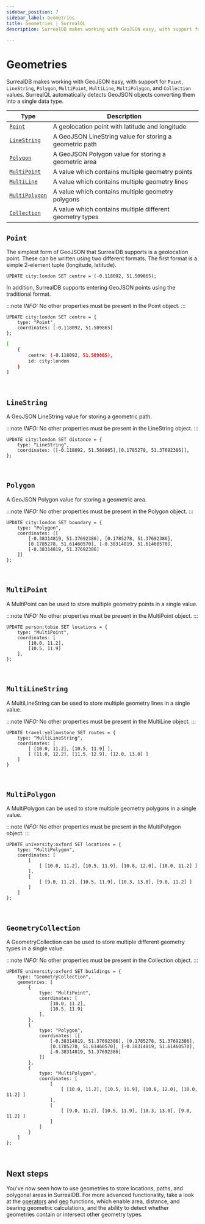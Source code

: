 ```yaml
---
sidebar_position: 7
sidebar_label: Geometries
title: Geometries | SurrealQL
description: SurrealDB makes working with GeoJSON easy, with support for Point, Line, Polygon, MultiPoint, MultiLine, MultiPolygon, and Collection values.

---
```


# Geometries

SurrealDB makes working with GeoJSON easy, with support for `Point`, `LineString`, `Polygon`, `MultiPoint`, `MultiLine`, `MultiPolygon`, and `Collection` values. SurrealQL automatically detects GeoJSON objects converting them into a single data type.

<table>
<thead>
  <tr>
    <th scope="col">Type</th>
    <th scope="col">Description</th>
  </tr>
</thead>
<tbody>
  <tr>
    <td scope="row" data-label="Type"><a href="#point"><code>Point</code></a></td>
    <td scope="row" data-label="Description">A geolocation point with latitude and longitude</td>
  </tr>
  <tr>
    <td scope="row" data-label="Type"><a href="#LineString"><code>LineString</code></a></td>
    <td scope="row" data-label="Description">A GeoJSON LineString value for storing a geometric path</td>
  </tr>
  <tr>
    <td scope="row" data-label="Type"><a href="#polygon"><code>Polygon</code></a></td>
    <td scope="row" data-label="Description">A GeoJSON Polygon value for storing a geometric area</td>
  </tr>
  <tr>
    <td scope="row" data-label="Type"><a href="#multipoint"><code>MultiPoint</code></a></td>
    <td scope="row" data-label="Description">A value which contains multiple geometry points</td>
  </tr>
  <tr>
    <td scope="row" data-label="Type"><a href="#multiline"><code>MultiLine</code></a></td>
    <td scope="row" data-label="Description">A value which contains multiple geometry lines</td>
  </tr>
  <tr>
    <td scope="row" data-label="Type"><a href="#multipolygon"><code>MultiPolygon</code></a></td>
    <td scope="row" data-label="Description">A value which contains multiple geometry polygons</td>
  </tr>
  <tr>
    <td scope="row" data-label="Type"><a href="#collection"><code>Collection</code></a></td>
    <td scope="row" data-label="Description">A value which contains multiple different geometry types</td>
  </tr>
</tbody>
</table>

## `Point`

The simplest form of GeoJSON that SurrealDB supports is a geolocation point. These can be written using two different formats. The first format is a simple 2-element tuple (longitude, latitude).

```surql
UPDATE city:london SET centre = (-0.118092, 51.509865);
```

In addition, SurrealDB supports entering GeoJSON points using the traditional format.

:::note
 <em> INFO: </em> No other properties must be present in the Point object.
:::

```surql
UPDATE city:london SET centre = {
    type: "Point",
    coordinates: [-0.118092, 51.509865]
};
```

```bash title="Response"
[
	{
		centre: (-0.118092, 51.509865),
		id: city:london
	}
]
```

<br />

## `LineString`

A GeoJSON LineString value for storing a geometric path.

:::note
 <em> INFO: </em> No other properties must be present in the LineString object.
:::

```surql
UPDATE city:london SET distance = {
    type: "LineString",
    coordinates: [[-0.118092, 51.509865],[0.1785278, 51.37692386]],
};
```

<br />

## `Polygon`

A GeoJSON Polygon value for storing a geometric area.

:::note
 <em> INFO: </em> No other properties must be present in the Polygon object.
:::

```surql
UPDATE city:london SET boundary = {
	type: "Polygon",
	coordinates: [[
		[-0.38314819, 51.37692386], [0.1785278, 51.37692386],
		[0.1785278, 51.61460570], [-0.38314819, 51.61460570],
		[-0.38314819, 51.37692386]
	]]
};
```

<br />

## `MultiPoint`

A MultiPoint can be used to store multiple geometry points in a single value.

:::note
 <em> INFO: </em> No other properties must be present in the MultiPoint object.
:::

```surql
UPDATE person:tobie SET locations = {
	type: "MultiPoint",
	coordinates: [
		[10.0, 11.2],
		[10.5, 11.9]
	],
};
```

<br />

## `MultiLineString`

A MultiLineString can be used to store multiple geometry lines in a single value.


:::note
 <em> INFO: </em> No other properties must be present in the MultiLine object.
:::

```surql
UPDATE travel:yellowstone SET routes = {
	type: "MultiLineString",
	coordinates: [
		[ [10.0, 11.2], [10.5, 11.9] ],
		[ [11.0, 12.2], [11.5, 12.9], [12.0, 13.0] ]
	]
}
```

<br />

## `MultiPolygon`

A MultiPolygon can be used to store multiple geometry polygons in a single value.


:::note
 <em> INFO: </em> No other properties must be present in the MultiPolygon object.
:::

```surql
UPDATE university:oxford SET locations = {
	type: "MultiPolygon",
	coordinates: [
		[
			[ [10.0, 11.2], [10.5, 11.9], [10.8, 12.0], [10.0, 11.2] ]
		],
		[
			[ [9.0, 11.2], [10.5, 11.9], [10.3, 13.0], [9.0, 11.2] ]
		]
	]
};
```

<br />

## `GeometryCollection`

A GeometryCollection can be used to store multiple different geometry types in a single value.

:::note
 <em> INFO: </em>No other properties must be present in the Collection object.
:::

```surql
UPDATE university:oxford SET buildings = {
	type: "GeometryCollection",
	geometries: [
		{
			type: "MultiPoint",
			coordinates: [
				[10.0, 11.2],
				[10.5, 11.9]
			],
		},
		{
			type: "Polygon",
			coordinates: [[
				[-0.38314819, 51.37692386], [0.1785278, 51.37692386],
				[0.1785278, 51.61460570], [-0.38314819, 51.61460570],
				[-0.38314819, 51.37692386]
			]]
		},
		{
			type: "MultiPolygon",
			coordinates: [
				[
					[ [10.0, 11.2], [10.5, 11.9], [10.8, 12.0], [10.0, 11.2] ]
				],
				[
					[ [9.0, 11.2], [10.5, 11.9], [10.3, 13.0], [9.0, 11.2] ]
				]
			]
		}
	]
};
```

<br />

## Next steps

You've now seen how to use geometries to store locations, paths, and polygonal areas in SurrealDB. For more advanced functionality, take a look at the [operators](/docs/surrealdb/surrealql/operators) and [geo](/docs/surrealdb/surrealql/functions/geo) functions, which enable area, distance, and bearing geometric calculations, and the ability to detect whether geometries contain or intersect other geometry types.
